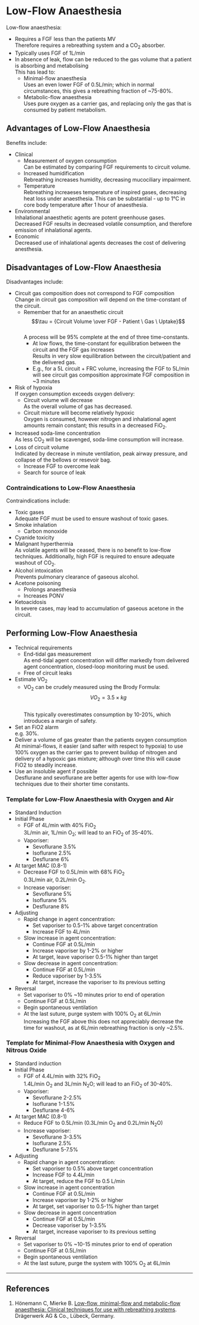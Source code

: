 # Low-Flow Anaesthesia 


Low-flow anaesthesia:

* Requires a FGF less than the patients MV  
Therefore requires a rebreathing system and a CO<sub>2</sub> absorber.
* Typically uses FGF of 1L/min
* In absence of leak, flow can be reduced to the gas volume that a patient is absorbing and metabolising  
This has lead to:
	* Minimal-flow anaesthesia  
	Uses an even lower FGF of 0.5L/min; which in normal circumstances, this gives a rebreathing fraction of ~75-80%.
	* Metabolic-flow anaesthesia  
	Uses pure oxygen as a carrier gas, and replacing only the gas that is consumed by patient metabolism.

## Advantages of Low-Flow Anaesthesia

Benefits include:

* Clinical
	* Measurement of oxygen consumption  
	Can be estimated by comparing FGF requirements to circuit volume.
	* Increased humidification  
	Rebreathing increases humidity, decreasing mucociliary impairment.
	* Temperature  
	Rebreathing increaeses temperature of inspired gases, decreasing heat loss under anaesthesia. This can be substantial - up to 1°C in core body temperature after 1 hour of anaesthesia.
* Environmental  
Inhalational anaesthetic agents are potent greenhouse gases. Decreased FGF results in decreased volatile consumption, and therefore emission of inhalational agents.
* Economic  
Decreased use of inhalational agents decreases the cost of delivering anesthesia.


## Disadvantages of Low-Flow Anaesthesia

Disadvantages include:

* Circuit gas composition does not correspond to FGF composition  
Change in circuit gas composition will depend on the time-constant of the circuit.
	* Remember that for an anaesthetic circuit $$\tau = {Circuit Volume \over FGF - Patient \ Gas \ Uptake}$$  
	A process will be 95% complete at the end of three time-constants.
		* At low flows, the time-constant for equilibration between the circuit and the FGF gas increases  
		Results in very slow equilibration between the circuit/patient and the delivered gas.
		* E.g., for a 5L circuit + FRC volume, increasing the FGF to 5L/min will see circuit gas composition approximate FGF composition in ~3 minutes
* Risk of hypoxia  
If oxygen consumption exceeds oxygen delivery:
	* Circuit volume will decrease  
	As the overall volume of gas has decreased.
	* Circuit mixture will become relatively hypoxic  
	Oxygen is consumed, however nitrogen and inhalational agent amounts remain constant; this results in a decreased FiO<sub>2</sub>.
* Increased soda-lime concentration  
As less CO<sub>2</sub> will be scavenged, soda-lime consumption will increase.
* Loss of circuit volume  
Indicated by decrease in minute ventilation, peak airway pressure, and collapse of the bellows or resevoir bag.
	* Increase FGF to overcome leak
	* Search for source of leak


### Contraindications to Low-Flow Anaesthesia

Contraindications include:

* Toxic gases  
Adequate FGF must be used to ensure washout of toxic gases.
* Smoke inhalation
	* Carbon monoxide
* Cyanide toxicity
* Malignant hyperthermia  
As volatile agents will be ceased, there is no benefit to low-flow techniques. Additionally, high FGF is required to ensure adequate washout of CO<sub>2</sub>. 
* Alcohol intoxication  
Prevents pulmonary clearance of gaseous alcohol.
* Acetone poisoning
	* Prolongs anaesthesia
	* Increases PONV
* Ketoacidosis  
In severe cases, may lead to accumulation of gaseous acetone in the circuit.


## Performing Low-Flow Anaesthesia

* Technical requirements
	* End-tidal gas measurement  
	As end-tidal agent concentration will differ markedly from delivered agent concentration, closed-loop monitoring must be used.
	* Free of circuit leaks


* Estimate VO<sub>2</sub>
	* VO<sub>2</sub> can be crudely measured using the Brody Formula: $$ VO_2 = 3.5 \times kg$$  
	This typically overestimates consumption by 10-20%, which introduces a margin of safety.
* Set an FiO2 alarm  
e.g. 30%.
* Deliver a volume of gas greater than the patients oxygen consumption  
At minimal-flows, it easier (and safter with respect to hypoxia) to use 100% oxygen as the carrier gas to prevent buildup of nitrogen and delivery of a hypoxic gas mixture; although over time this will cause FiO2 to steadily increase.
* Use an insoluble agent if possible  
Desflurane and sevoflurane are better agents for use with low-flow techniques due to their shorter time constants.


### Template for Low-Flow Anaesthesia with Oxygen and Air

* Standard Induction
* Initial Phase
	* FGF of 4L/min with 40% FiO<sub>2</sub>  
	3L/min air, 1L/min O<sub>2</sub>; will lead to an FiO<sub>2</sub> of 35-40%.
	* Vaporiser:
		* Sevoflurane 3.5%
		* Isoflurane 2.5%
		* Desflurane 6%
* At target MAC (0.8-1)
	* Decrease FGF to 0.5L/min with 68% FiO<sub>2</sub>  
	0.3L/min air, 0.2L/min O<sub>2</sub>.
	* Increase vaporiser:
		* Sevoflurane 5%
		* Isoflurane 5%
		* Desflurane 8%
* Adjusting
	* Rapid change in agent concentration:
		* Set vaporiser to 0.5-1% above target concentration
		* Increase FGF to 4L/min  

	* Slow increase in agent concentration:
		* Continue FGF at 0.5L/min
		* Increase vaporiser by 1-2% or higher
		* At target, leave vaporiser 0.5-1% higher than target
	* Slow decrease in agent concentration:
		* Continue FGF at 0.5L/min
		* Reduce vaporiser by 1-3.5%
		* At target, increase the vaporiser to its previous setting
* Reversal
	* Set vaporiser to 0% ~10 minutes prior to end of operation
	* Continue FGF at 0.5L/min
	* Begin spontaneous ventilation
	* At the last suture, purge system with 100% O<sub>2</sub> at 6L/min  
	Increasing the FGF above this does not appreciably decrease the time for washout, as at 6L/min rebreathing fraction is only ~2.5%.

### Template for Minimal-Flow Anaesthesia with Oxygen and Nitrous Oxide

* Standard induction
* Initial Phase
	* FGF of 4.4L/min with 32% FiO<sub>2</sub>  
	1.4L/min O<sub>2</sub> and 3L/min N<sub>2</sub>O; will lead to an FiO<sub>2</sub> of 30-40%.
	* Vaporiser:
		* Sevoflurane 2-2.5%
		* Isoflurane 1-1.5%
		* Desflurane 4-6%
* At target MAC (0.8-1)
	* Reduce FGF to 0.5L/min (0.3L/min O<sub>2</sub> and 0.2L/min N<sub>2</sub>O)
	* Increase vaporiser:
		* Sevoflurane 3-3.5%
		* Isoflurane 2.5%
		* Desflurane 5-7.5%
* Adjusting
	* Rapid change in agent concentration:
		* Set vaporiser to 0.5% above target concentration
		* Increase FGF to 4.4L/min
		* At target, reduce the FGF to 0.5 L/min
	* Slow increase in agent concentration
		* Continue FGF at 0.5L/min
		* Increase vaporiser by 1-2% or higher
		* At target, set vaporiser to 0.5-1% higher than target
	* Slow decrease in agent concentration
		* Continue FGF at 0.5L/min
		* Decrease vaporiser by 1-3.5%
		* At target, increase vaporiser to its previous setting
* Reversal
	* Set vaporiser to 0% ~10-15 minutes prior to end of operation
	* Continue FGF at 0.5L/min
	* Begin spontaneous ventilation
	* At the last suture, purge the system with 100% O<sub>2</sub> at 6L/min



---

## References

1. Hönemann C, Mierke B. [Low-flow, minimal-flow and metabolic-flow anaesthesia: Clinical techniques for use with rebreathing systems](https://www.draeger.com/Library/Content/low-minimal-flow-anaesthesie-bk-9067990-en-global.pdf). Drägerwerk AG & Co., Lübeck, Germany.